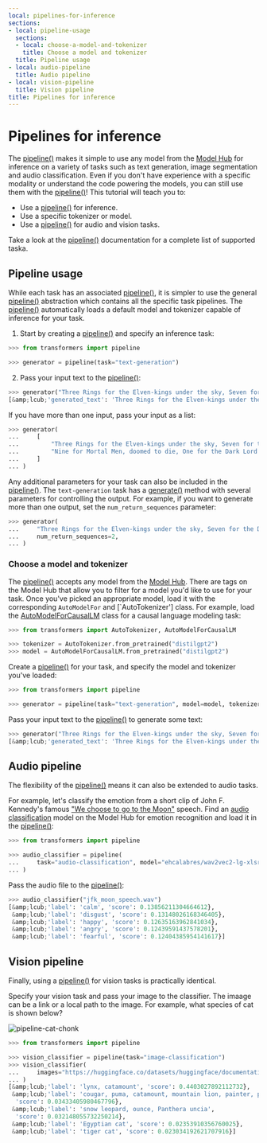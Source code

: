 ```yaml
---
local: pipelines-for-inference
sections:
- local: pipeline-usage
  sections:
  - local: choose-a-model-and-tokenizer
    title: Choose a model and tokenizer
  title: Pipeline usage
- local: audio-pipeline
  title: Audio pipeline
- local: vision-pipeline
  title: Vision pipeline
title: Pipelines for inference
---
```

<script>
</script>
<!--Copyright 2022 The HuggingFace Team. All rights reserved.

Licensed under the Apache License, Version 2.0 (the "License"); you may not use this file except in compliance with
the License. You may obtain a copy of the License at

http://www.apache.org/licenses/LICENSE-2.0

Unless required by applicable law or agreed to in writing, software distributed under the License is distributed on
an "AS IS" BASIS, WITHOUT WARRANTIES OR CONDITIONS OF ANY KIND, either express or implied. See the License for the
specific language governing permissions and limitations under the License.
-->

<h1 id="pipelines-for-inference">Pipelines for inference</h1>

The [pipeline()](/docs/transformers/pr_15761/en/main_classes/pipelines#transformers.pipeline) makes it simple to use any model from the [Model Hub](https://huggingface.co/models) for inference on a variety of tasks such as text generation, image segmentation and audio classification. Even if you don't have experience with a specific modality or understand the code powering the models, you can still use them with the [pipeline()](/docs/transformers/pr_15761/en/main_classes/pipelines#transformers.pipeline)! This tutorial will teach you to:

* Use a [pipeline()](/docs/transformers/pr_15761/en/main_classes/pipelines#transformers.pipeline) for inference.
* Use a specific tokenizer or model.
* Use a [pipeline()](/docs/transformers/pr_15761/en/main_classes/pipelines#transformers.pipeline) for audio and vision tasks.

<Tip>

Take a look at the [pipeline()](/docs/transformers/pr_15761/en/main_classes/pipelines#transformers.pipeline) documentation for a complete list of supported taska.

</Tip>

<h2 id="pipeline-usage">Pipeline usage</h2>

While each task has an associated [pipeline()](/docs/transformers/pr_15761/en/main_classes/pipelines#transformers.pipeline), it is simpler to use the general [pipeline()](/docs/transformers/pr_15761/en/main_classes/pipelines#transformers.pipeline) abstraction which contains all the specific task pipelines. The [pipeline()](/docs/transformers/pr_15761/en/main_classes/pipelines#transformers.pipeline) automatically loads a default model and tokenizer capable of inference for your task. 

1. Start by creating a [pipeline()](/docs/transformers/pr_15761/en/main_classes/pipelines#transformers.pipeline) and specify an inference task:

```py
>>> from transformers import pipeline

>>> generator = pipeline(task="text-generation")
```

2. Pass your input text to the [pipeline()](/docs/transformers/pr_15761/en/main_classes/pipelines#transformers.pipeline):

```py
>>> generator("Three Rings for the Elven-kings under the sky, Seven for the Dwarf-lords in their halls of stone")
[&amp;lcub;'generated_text': 'Three Rings for the Elven-kings under the sky, Seven for the Dwarf-lords in their halls of stone, Seven for the Iron-priests at the door to the east, and thirteen for the Lord Kings at the end of the mountain'}]
```

If you have more than one input, pass your input as a list:

```py
>>> generator(
...     [
...         "Three Rings for the Elven-kings under the sky, Seven for the Dwarf-lords in their halls of stone",
...         "Nine for Mortal Men, doomed to die, One for the Dark Lord on his dark throne",
...     ]
... )
```

Any additional parameters for your task can also be included in the [pipeline()](/docs/transformers/pr_15761/en/main_classes/pipelines#transformers.pipeline). The `text-generation` task has a [generate()](/docs/transformers/pr_15761/en/main_classes/model#transformers.generation_utils.GenerationMixin.generate) method with several parameters for controlling the output. For example, if you want to generate more than one output, set the `num_return_sequences` parameter:

```py
>>> generator(
...     "Three Rings for the Elven-kings under the sky, Seven for the Dwarf-lords in their halls of stone",
...     num_return_sequences=2,
... )
```

<h3 id="choose-a-model-and-tokenizer">Choose a model and tokenizer</h3>

The [pipeline()](/docs/transformers/pr_15761/en/main_classes/pipelines#transformers.pipeline) accepts any model from the [Model Hub](https://huggingface.co/models). There are tags on the Model Hub that allow you to filter for a model you'd like to use for your task. Once you've picked an appropriate model, load it with the corresponding `AutoModelFor` and [`AutoTokenizer'] class. For example, load the [AutoModelForCausalLM](/docs/transformers/pr_15761/en/model_doc/auto#transformers.AutoModelForCausalLM) class for a causal language modeling task:

```py
>>> from transformers import AutoTokenizer, AutoModelForCausalLM

>>> tokenizer = AutoTokenizer.from_pretrained("distilgpt2")
>>> model = AutoModelForCausalLM.from_pretrained("distilgpt2")
```

Create a [pipeline()](/docs/transformers/pr_15761/en/main_classes/pipelines#transformers.pipeline) for your task, and specify the model and tokenizer you've loaded:

```py
>>> from transformers import pipeline

>>> generator = pipeline(task="text-generation", model=model, tokenizer=tokenizer)
```

Pass your input text to the [pipeline()](/docs/transformers/pr_15761/en/main_classes/pipelines#transformers.pipeline) to generate some text:

```py
>>> generator("Three Rings for the Elven-kings under the sky, Seven for the Dwarf-lords in their halls of stone")
[&amp;lcub;'generated_text': 'Three Rings for the Elven-kings under the sky, Seven for the Dwarf-lords in their halls of stone, Seven for the Dragon-lords (for them to rule in a world ruled by their rulers, and all who live within the realm'}]
```

<h2 id="audio-pipeline">Audio pipeline</h2>

The flexibility of the [pipeline()](/docs/transformers/pr_15761/en/main_classes/pipelines#transformers.pipeline) means it can also be extended to audio tasks.

For example, let's classify the emotion from a short clip of John F. Kennedy's famous ["We choose to go to the Moon"](https://en.wikipedia.org/wiki/We_choose_to_go_to_the_Moon) speech. Find an [audio classification](https://huggingface.co/models?pipeline_tag=audio-classification) model on the Model Hub for emotion recognition and load it in the [pipeline()](/docs/transformers/pr_15761/en/main_classes/pipelines#transformers.pipeline):

```py
>>> from transformers import pipeline

>>> audio_classifier = pipeline(
...     task="audio-classification", model="ehcalabres/wav2vec2-lg-xlsr-en-speech-emotion-recognition"
... )
```

Pass the audio file to the [pipeline()](/docs/transformers/pr_15761/en/main_classes/pipelines#transformers.pipeline):

```py
>>> audio_classifier("jfk_moon_speech.wav")
[&amp;lcub;'label': 'calm', 'score': 0.13856211304664612},
 &amp;lcub;'label': 'disgust', 'score': 0.13148026168346405},
 &amp;lcub;'label': 'happy', 'score': 0.12635163962841034},
 &amp;lcub;'label': 'angry', 'score': 0.12439591437578201},
 &amp;lcub;'label': 'fearful', 'score': 0.12404385954141617}]
```

<h2 id="vision-pipeline">Vision pipeline</h2>

Finally, using a [pipeline()](/docs/transformers/pr_15761/en/main_classes/pipelines#transformers.pipeline) for vision tasks is practically identical.

Specify your vision task and pass your image to the classifier. The imaage can be a link or a local path to the image. For example, what species of cat is shown below?

![pipeline-cat-chonk](https://huggingface.co/datasets/huggingface/documentation-images/resolve/main/pipeline-cat-chonk.jpeg)

```py
>>> from transformers import pipeline

>>> vision_classifier = pipeline(task="image-classification")
>>> vision_classifier(
...     images="https://huggingface.co/datasets/huggingface/documentation-images/resolve/main/pipeline-cat-chonk.jpeg"
... )
[&amp;lcub;'label': 'lynx, catamount', 'score': 0.4403027892112732},
 &amp;lcub;'label': 'cougar, puma, catamount, mountain lion, painter, panther, Felis concolor',
  'score': 0.03433405980467796},
 &amp;lcub;'label': 'snow leopard, ounce, Panthera uncia',
  'score': 0.032148055732250214},
 &amp;lcub;'label': 'Egyptian cat', 'score': 0.02353910356760025},
 &amp;lcub;'label': 'tiger cat', 'score': 0.023034192621707916}]
```
